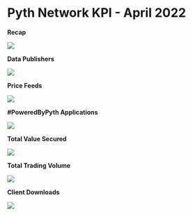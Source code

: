 # Pyth Network KPI - April 2022

**Recap**

![](../../../../images/kpi/april-22/1_Cy-ZqESSf1Z-kaDHyRgm0w.jpeg)

**Data Publishers**

![](../../../../images/kpi/april-22/Data_Providers_Onboarded.png)

**Price Feeds**

![](../../../../images/kpi/april-22/Price_Feeds.png)

**#PoweredByPyth Applications**

![](../../../../images/kpi/april-22/dAp_Integration.png)

**Total Value Secured**

![](../../../../images/kpi/april-22/1_4H-wLrYNIKtEEY2kNX_DYg.png)

**Total Trading Volume**

![](../../../../images/kpi/april-22/dApps_Trading.png)

**Client Downloads**

![](../../../../images/kpi/april-22/Client_Downloads_Cumulative_Apr.png)

